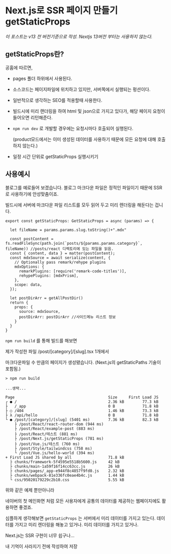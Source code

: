 
# Next.js로 SSR 페이지 만들기 getStaticProps

*이 포스트는 v13 전 버전기준으로 작성. Nextjs 13버전 부터는 사용하지 않는다.*

## getStaticProps란?
공홈에 따르면,
- pages 폴더 하위에서 사용된다.
- 소스코드는 페이지파일에 위치하고 있지만, 서버쪽에서 실행되는 펑션이다.
- 일반적으로 생각하는 SEO를 적용할때 사용한다.
- 빌드시에 미리 랜더링을 하여 html 및 json으로 가지고 있다가, 해당 페이지 요청이 들어오면 리턴해준다.
- `npm run dev` 로 개발할 경우에는 요청시마다 호출되어 실행된다.
    
    (product모드에서는 이미 생성된 데이터를 사용하기 때문에 모든 요청에 대해 호출하지 않는다.)
    
- 일정 시간 단위로 getStaticProps 실행시키기

## 사용예시
블로그를 예로들어 보겠습니다.
블로그 마크다운 파일은 정적인 파일이기 때문에 SSR로 사용하기에 안성맞춤이죠.

빌드시에 서버에 마크다운 파일 리스트를 모두 읽어 두고 미리 렌더링을 해둔다는 겁니다.

```jsx:/post/[category]/[slug].tsx
export const getStaticProps: GetStaticProps = async (params) => {

  let fileName = params.params.slug.toString()+".mdx"

  const postContent = fs.readFileSync(path.join(`posts/${params.params.category}`, fileName)) //posts/react 디렉토리에 있는 파일을 읽음.
  const { content, data } = matter(postContent);
  const mdxSource = await serialize(content, {
    // Optionally pass remark/rehype plugins
    mdxOptions: {
      remarkPlugins: [require('remark-code-titles')],
      rehypePlugins: [mdxPrism],
    },
    scope: data,
  });

  let postDirArr = getAllPostDir()
  return {
    props: {
      source: mdxSource,
      postDirArr: postDirArr //사이드메뉴 리스트 정보
    }
  }
}
```


`npm run build` 를 통해 빌드를 해보면

제가 작성한 파일 /post/[category]/[slug].tsx 1개에서

마크다운파일 수 만큼의 페이지가 생성됐습니다. (Next.js의 getStaticPaths 기술이 포함됨.)

```jsx:terminal
> npm run build 

...생략...

Page                                         Size     First Load JS
┌ ● /                                        2.36 kB        77.3 kB
├   /_app                                    0 B            71.8 kB
├ ○ /404                                     1.46 kB        73.3 kB
├ λ /api/hello                               0 B            71.8 kB
└ ● /post/[category]/[slug] (5401 ms)        7.36 kB        82.3 kB
    ├ /post/React/react-router-dom (944 ms)
    ├ /post/React/example-post (883 ms)
    ├ /post/React/테스트 (881 ms)
    ├ /post/Next.js/getStaticProps (781 ms)
    ├ /post/Vue.js/테스트 (760 ms)
    ├ /post/Style/tailwindcss (758 ms)
    └ /post/Vue.js/hello-world (394 ms)
+ First Load JS shared by all                71.8 kB
  ├ chunks/framework-5f4595e5518b5600.js     42 kB
  ├ chunks/main-1a59f16f14cc63cc.js          26 kB
  ├ chunks/pages/_app-e944f8c4857f9fd0.js    2.32 kB
  ├ chunks/webpack-81e336fc0eae4b4c.js       1.44 kB
  └ css/95020179229c2b10.css                 5.55 kB
  ```

  위와 같은 예제 뿐만아니라

네이버의 첫 메인화면 처럼 모든 사용자에게 공통의 데이터를 제공하는 웹페이지에도 활용하면 좋겠죠.

심플하게 생각해보면
`getStaticProps` 는 서버에서 미리 데이터를 가지고 있는다. 
데이터를 가지고 미리 렌더링을 해놓고 있거나.
미리 데이터를 가지고 있거나.

Next.js는 SSR 구현이 너무 쉽구나...

내 기억이 사라지기 전에 작성하여 저장